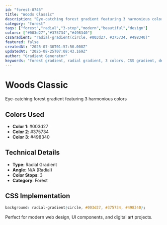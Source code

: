 ```yaml
---
id: "forest-0745"
title: "Woods Classic"
description: "Eye-catching forest gradient featuring 3 harmonious colors"
category: "forest"
tags: ["forest","radial","3-stop","modern","beautiful","design"]
colors: ["#003d27","#375734","#498340"]
cssGradient: "radial-gradient(circle, #003d27, #375734, #498340)"
featured: false
createdAt: "2025-07-30T01:57:50.008Z"
updatedAt: "2025-08-25T07:08:43.169Z"
author: "Gradient Generator"
keywords: "forest gradient, radial gradient, 3 colors, CSS gradient, design, #003d27, #375734, #498340"
---
```


# Woods Classic

Eye-catching forest gradient featuring 3 harmonious colors

## Colors Used
- **Color 1**: #003d27
- **Color 2**: #375734
- **Color 3**: #498340

## Technical Details
- **Type**: Radial Gradient
- **Angle**: N/A (Radial)
- **Color Stops**: 3
- **Category**: Forest

## CSS Implementation
```css
background: radial-gradient(circle, #003d27, #375734, #498340);
```

Perfect for modern web design, UI components, and digital art projects.
